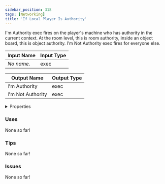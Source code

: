 ```yaml
---
sidebar_position: 318
tags: [Networking]
title: 'If Local Player Is Authority'
---
```


I'm Authority exec fires on the player's machine who has authority in the current context. At the room level, this is room authority, inside an object board, this is object authority. I'm Not Authority exec fires for everyone else.



<DocusaurusSvg />

| Input Name | Input Type |
|-----------|-----------|
| *No name.* | exec |

| Output Name | Output Type |
|-----------|-----------|
| I'm Authority | exec |
| I'm Not Authority | exec |


<details>
  <summary>Properties</summary>
  <div>
    <div>
    <table>
      <thead>
        <tr>
          <th>Is beta required?</th>
          <th>No</th>
        </tr>
        <tr>
          <th>Is this chip a trolling risk?</th>
          <th>No</th>
        </tr>
        <tr>
          <th>Is this chip a role assignment risk?</th>
          <th>No</th>
        </tr>
        <tr>
          <th>Chip UUID</th>
          <th>b8b667b9-7b55-4b8d-b116-abef220777e2</th>
        </tr>
        <tr>
          <th>Room availability</th>
          <th>Available everywhere</th>
        </tr>
      </thead>
    </table>
    </div>
  </div>
</details>

### Uses

None so far!

### Tips

None so far!

### Issues

None so far!